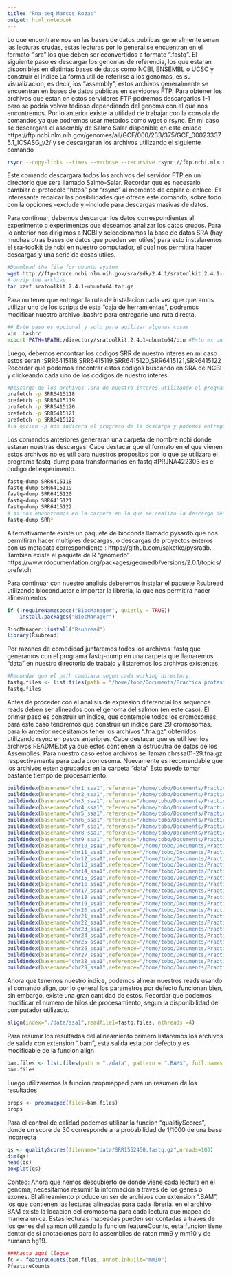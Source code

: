 ```yaml
---
title: "Rna-seq Marcos Rozas"
output: html_notebook
---
```

 
Lo que encontraremos en las bases de datos publicas generalmente seran las lecturas crudas, estas lecturas por lo general se encuentran en el formato ".sra" los que deben ser cconvertidos a formato ".fastq".
El siguiente paso es descargar los genomas de referencia, los que estaran disponibles en distintas bases de datos como NCBI, ENSEMBL o UCSC y construir el indice 
La forma util de referirse a los genomas, es su visualizacion, es decir, los "assembly", estos archivos generalmente se encuentran en bases de datos publicas en servidores FTP. Para obtener los archivos que estan en estos servidores FTP podremos descargarlos 1-1 pero se podria volver tedioso dependiendo del genoma con el que nos encontremos. Por lo anterior existe la utilidad de trabajar con la consola de comandos ya que podremos usar metodos como wget o rsync.
En mi caso se descargara el assembly de Salmo Salar disponible en este enlace https://ftp.ncbi.nlm.nih.gov/genomes/all/GCF/000/233/375/GCF_000233375.1_ICSASG_v2/ 
y se descargaran los archivos utilizando el siguiente comando 
```bash
rsync --copy-links --times --verbose --recursive rsync://ftp.ncbi.nlm.nih.gov/genomes/all/GCF/000/233/375/GCF_000233375.1_ICSASG_v2/ ./Salmo-Salar

```
Este comando descargara todos los archivos del servidor FTP en un directorio que sera llamado Salmo-Salar.
Recordar que es necesario cambiar el protocolo "https" por "rsync" al momento de copiar el enlace.
Es interesante recalcar las posibilidades que ofrece este comando, sobre todo con la opciones --exclude y --include para descargas masivas de datos.

Para continuar, debemos descargar los datos correspondientes al experimento o experimentos que deseamos analizar los datos crudos.
Para lo anterior nos dirigimos a NCBI y seleccionamos la base de datos SRA (hay muchas otras bases de datos que pueden ser utiles)
para esto instalaremos el sra-toolkit de ncbi en nuestro computador, el cual nos permitira hacer descargas y una serie de cosas utiles.
```bash
#Download the file for ubuntu system
wget http://ftp-trace.ncbi.nlm.nih.gov/sra/sdk/2.4.1/sratoolkit.2.4.1-ubuntu64.tar.gz
# Unzip the archive
tar xzvf sratoolkit.2.4.1-ubuntu64.tar.gz
```
Para no tener que entregar la ruta de instalacion cada vez que queramos utilizar uno de los scripts de esta "caja de herramientas", podremos modificar nuestro archivo .bashrc para entregarle una ruta directa.
```bash
## Este paso es opcional y solo para agilizar algunas cosas
vim .bashrc
export PATH=$PATH:/directory/sratoolkit.2.4.1-ubuntu64/bin #Esto es un directorio de ejemplo.
```
Luego, debemos encontrar los codigos SRR de nuestro interes en mi caso estos seran :SRR6415118,SRR6415119,SRR6415120,SRR6415121,SRR6415122
Recordar que podemos encontrar estos codigos buscando en SRA de NCBI y clickeando cada uno de los codigos de nuestro interes.
```bash
#Descarga de los archivos .sra de nuestro interes utilizando el programa de SRA-toolkit "prefetch" 
prefetch -p SRR6415118
prefetch -p SRR6415119
prefetch -p SRR6415120
prefetch -p SRR6415121
prefetch -p SRR6415122
#la opcion -p nos indicara el progreso de la descarga y podemos entregarle una ruta para que no genere carpetas innecesarias 
```
Los comandos anteriores generaran una carpeta de nombre ncbi donde estaran nuestras descargas.
Cabe destacar que el formato en el que vienen estos archivos no es util para nuestros propositos por lo que se utilizara el programa fastq-dump para transformarlos en fastq #PRJNA422303 es el codigo del experimento.

```bash
fastq-dump SRR6415118
fastq-dump SRR6415119
fastq-dump SRR6415120
fastq-dump SRR6415121
fastq-dump SRR6415122
# si nos encontramos en la carpeta en la que se realizo la descarga de los archivos podemos utilizar simplemente.
fastq-dump SRR*
```
Alternativamente existe un paquete de bioconda llamado pysardb que nos permitiran hacer multiples descargas, o descargas de proyectos enteros con us metadata correspondiente : https://github.com/saketkc/pysradb. Tambien existe el paquete de R "geomedb" https://www.rdocumentation.org/packages/geomedb/versions/2.0.1/topics/prefetch

Para continuar con nuestro analisis deberemos instalar el paquete Rsubread utilizando bioconductor e importar la libreria, la que nos permitira hacer alineamientos
```r
if (!requireNamespace("BiocManager", quietly = TRUE))
    install.packages("BiocManager")

BiocManager::install("Rsubread")
library(Rsubread)
```
Por razones de comodidad juntaremos todos los archivos .fastq que generamos con el programa fastq-dump en una carpeta que llamaremos "data" en nuestro directorio de trabajo y listaremos los archivos existentes.
```r
#Recordar que el path cambiara segun cada working directory.
fastq.files <- list.files(path = "/home/tobo/Documents/Practica profesional/proyecto/Marcos-rozas/data",pattern = "*.fastq$", full.names = TRUE)
fastq.files
```
Antes de proceder con el analisis de expresion diferencial los sequence reads deben ser alineados con el genoma del salmon (en este caso).
El primer paso es construir un indice, que contemple todos los cromosomas, para este caso tendremos que construir un indice para 29 cromosomas. para lo anterior necesitamos tener los archivos ".fna.gz" obtenidos utilizando rsync en pasos anteriores. Cabe destacar que es util leer los archivos README.txt ya que estos contienen la estrucutra de datos de los Assemblies. Para nuestro caso estos archivos se llaman chrssa01-29.fna.gz respectivamente para cada cromosoma.
Nuevamente es recomendable que los archivos esten agrupados en la carpeta "data"
Esto puede tomar bastante tiempo de procesamiento.
```r
buildindex(basename="chr1_ssa1",reference="/home/tobo/Documents/Practica profesional/proyecto/Marcos-rozas/data/chrssa01.fna")
buildindex(basename="chr2_ssa1",reference="/home/tobo/Documents/Practica profesional/proyecto/Marcos-rozas/data/chrssa02.fna")
buildindex(basename="chr3_ssa1",reference="/home/tobo/Documents/Practica profesional/proyecto/Marcos-rozas/data/chrssa03.fna")
buildindex(basename="chr4_ssa1",reference="/home/tobo/Documents/Practica profesional/proyecto/Marcos-rozas/data/chrssa04.fna")
buildindex(basename="chr5_ssa1",reference="/home/tobo/Documents/Practica profesional/proyecto/Marcos-rozas/data/chrssa05.fna")
buildindex(basename="chr6_ssa1",reference="/home/tobo/Documents/Practica profesional/proyecto/Marcos-rozas/data/chrssa06.fna")
buildindex(basename="chr7_ssa1",reference="/home/tobo/Documents/Practica profesional/proyecto/Marcos-rozas/data/chrssa07.fna")
buildindex(basename="chr8_ssa1",reference="/home/tobo/Documents/Practica profesional/proyecto/Marcos-rozas/data/chrssa08.fna")
buildindex(basename="chr9_ssa1",reference="/home/tobo/Documents/Practica profesional/proyecto/Marcos-rozas/data/chrssa09.fna")
buildindex(basename="chr10_ssa1",reference="/home/tobo/Documents/Practica profesional/proyecto/Marcos-rozas/data/chrssa10.fna")
buildindex(basename="chr11_ssa1",reference="/home/tobo/Documents/Practica profesional/proyecto/Marcos-rozas/data/chrssa11.fna")
buildindex(basename="chr12_ssa1",reference="/home/tobo/Documents/Practica profesional/proyecto/Marcos-rozas/data/chrssa12.fna")
buildindex(basename="chr13_ssa1",reference="/home/tobo/Documents/Practica profesional/proyecto/Marcos-rozas/data/chrssa13.fna")
buildindex(basename="chr14_ssa1",reference="/home/tobo/Documents/Practica profesional/proyecto/Marcos-rozas/data/chrssa14.fna")
buildindex(basename="chr15_ssa1",reference="/home/tobo/Documents/Practica profesional/proyecto/Marcos-rozas/data/chrssa15.fna")
buildindex(basename="chr16_ssa1",reference="/home/tobo/Documents/Practica profesional/proyecto/Marcos-rozas/data/chrssa16.fna")
buildindex(basename="chr17_ssa1",reference="/home/tobo/Documents/Practica profesional/proyecto/Marcos-rozas/data/chrssa17.fna")
buildindex(basename="chr18_ssa1",reference="/home/tobo/Documents/Practica profesional/proyecto/Marcos-rozas/data/chrssa18.fna")
buildindex(basename="chr19_ssa1",reference="/home/tobo/Documents/Practica profesional/proyecto/Marcos-rozas/data/chrssa19.fna")
buildindex(basename="chr20_ssa1",reference="/home/tobo/Documents/Practica profesional/proyecto/Marcos-rozas/data/chrssa20.fna")
buildindex(basename="chr21_ssa1",reference="/home/tobo/Documents/Practica profesional/proyecto/Marcos-rozas/data/chrssa21.fna")
buildindex(basename="chr22_ssa1",reference="/home/tobo/Documents/Practica profesional/proyecto/Marcos-rozas/data/chrssa22.fna")
buildindex(basename="chr23_ssa1",reference="/home/tobo/Documents/Practica profesional/proyecto/Marcos-rozas/data/chrssa23.fna")
buildindex(basename="chr24_ssa1",reference="/home/tobo/Documents/Practica profesional/proyecto/Marcos-rozas/data/chrssa24.fna")
buildindex(basename="chr25_ssa1",reference="/home/tobo/Documents/Practica profesional/proyecto/Marcos-rozas/data/chrssa25.fna")
buildindex(basename="chr26_ssa1",reference="/home/tobo/Documents/Practica profesional/proyecto/Marcos-rozas/data/chrssa26.fna")
buildindex(basename="chr27_ssa1",reference="/home/tobo/Documents/Practica profesional/proyecto/Marcos-rozas/data/chrssa27.fna")
buildindex(basename="chr28_ssa1",reference="/home/tobo/Documents/Practica profesional/proyecto/Marcos-rozas/data/chrssa28.fna")
buildindex(basename="chr29_ssa1",reference="/home/tobo/Documents/Practica profesional/proyecto/Marcos-rozas/data/chrssa29.fna")

```
Ahora que tenemos nuestro indice, podemos alinear nuestros reads usando el comando align, por lo general los parametros por defecto funcionan bien, sin embargo, existe una gran cantidad de estos.
Recordar que podemos modificar el numero de hilos de procesamiento, segun la disponibilidad del computador utilizado.

```r
align(index="./data/ssa1",readfile1=fastq.files, nthreads =4) 
```
Para resumir los resultados del alineamiento primero listaremos los archivos de salida con extension ".bam", esta salida esta por defecto y es modificable de la funcion align
```r
bam.files <- list.files(path = "./data", pattern = ".BAM$", full.names = TRUE)
bam.files
```
Luego utilizaremos la funcion propmapped para un resumen de los resultados
```r
props <- propmapped(files=bam.files) 
props
```
Para el control de calidad podemos utilizar la funcion "qualitiyScores", donde un score de 30 corresponde a la probabilidad de 1/1000 de una base incorrecta
```r
qs <- qualityScores(filename="data/SRR1552450.fastq.gz",nreads=100)
dim(qs)
head(qs)
boxplot(qs)
```
Conteo:
Ahora que hemos descubierto de donde viene cada lectura en el genoma, necesitamos resumir la informacion a traves de los genes o exones.
El alineamiento produce un ser de archivos con extension ".BAM", los que contienen las lecturas alineadas para cada libreria. en el archivo BAM existe la locacion del cromosoma para cada lectura que mapea de manera unica. Estas lecturas mapeadas pueden ser contadas a traves de los genes del salmon utilizando la funcion featureCounts, esta funcion tiene dentor de si anotaciones para lo assemblies de raton mm9 y mm10 y de humano hg19.
```r
###hasta aqui llegue
fc <- featureCounts(bam.files, annot.inbuilt="mm10")
?featureCounts
```


```r

```

